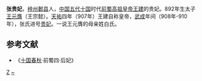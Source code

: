 '''张贵妃'''，[[梓州|梓州]][[郪县|郪县]]人，[[中国|中国]][[五代十国|五代十国]]时代[[前蜀|前蜀]][[王建_(前蜀)|高祖皇帝王建]]的贵妃。892年生太子[[王元膺|王元膺]]（王宗懿）。[[天祐_(唐朝)|天祐]]四年（907年）王建自称皇帝，[[武成_(前蜀)|武成]]年间（908年-910年），张氏进号[[贵妃|贵妃]]。一说王元膺的母亲姓白氏。

==参考文献==
*《[[十国春秋|十国春秋]]·前蜀四·后妃》

[[Category:前蜀妃嫔|Z]]
[[Category:张姓|~]]